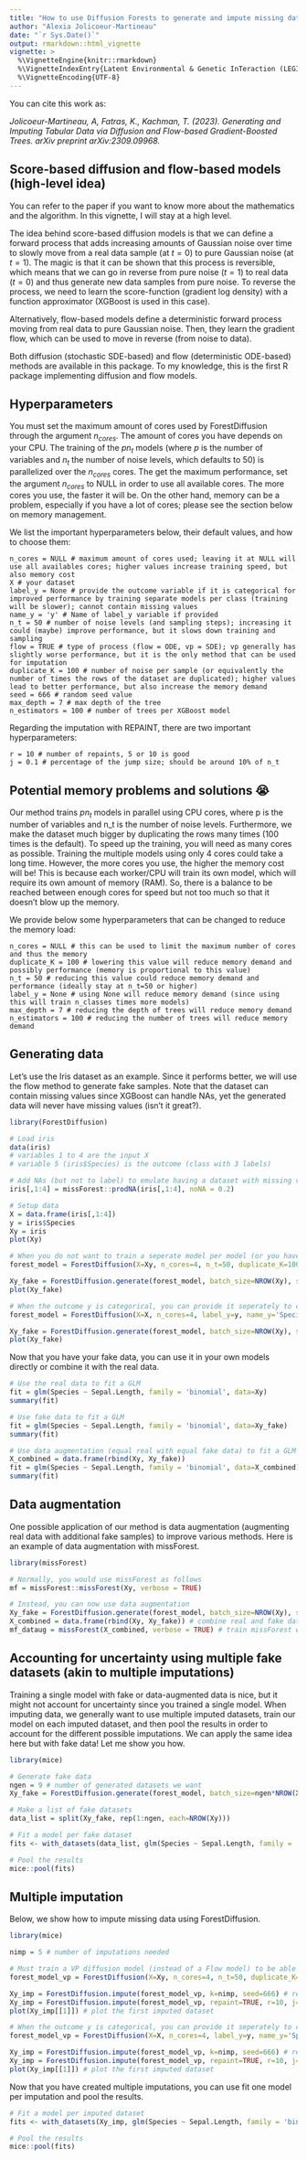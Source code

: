 ---
title: "How to use Diffusion Forests to generate and impute missing data (from basic to advanced usage)"
author: "Alexia Jolicoeur-Martineau"
date: "`r Sys.Date()`"
output: rmarkdown::html_vignette
vignette: >
  %\VignetteEngine{knitr::rmarkdown}
  %\VignetteIndexEntry{Latent Environmental & Genetic InTeraction (LEGIT) modelling}
  %\VignetteEncoding{UTF-8}
---

You can cite this work as:

*Jolicoeur-Martineau, A, Fatras, K., Kachman, T. (2023). Generating and Imputing Tabular Data via Diffusion and Flow-based Gradient-Boosted Trees. arXiv preprint arXiv:2309.09968.*

## Score-based diffusion and flow-based models (high-level idea)

You can refer to the paper if you want to know more about the mathematics and the algorithm. In this vignette, I will stay at a high level. 

The idea behind score-based diffusion models is that we can define a forward process that adds increasing amounts of Gaussian noise over time to slowly move from a real data sample (at $t=0$) to pure Gaussian noise (at $t=1$). The magic is that it can be shown that this process is reversible, which means that we can go in reverse from pure noise ($t=1$) to real data ($t=0$) and thus generate new data samples from pure noise. To reverse the process, we need to learn the score-function (gradient log density) with a function approximator (XGBoost is used in this case). 

Alternatively, flow-based models define a deterministic forward process moving from real data to pure Gaussian noise. Then, they learn the gradient flow, which can be used to move in reverse (from noise to data). 

Both diffusion (stochastic SDE-based) and flow (deterministic ODE-based) methods are available in this package. To my knowledge, this is the first R package implementing diffusion and flow models.

## Hyperparameters

You must set the maximum amount of cores used by ForestDiffusion through the argument $n_{cores}$. The amount of cores you have depends on your CPU. The training of the $pn_t$ models (where $p$ is the number of variables and $n_t$ the number of noise levels, which defaults to 50) is parallelized over the $n_{cores}$ cores. The get the maximum performance, set the argument $n_{cores}$ to NULL in order to use all available cores. The more cores you use, the faster it will be. On the other hand, memory can be a problem, especially if you have a lot of cores; please see the section below on memory management.

We list the important hyperparameters below, their default values, and how to choose them:

```
n_cores = NULL # maximum amount of cores used; leaving it at NULL will use all availables cores; higher values increase training speed, but also memory cost
X # your dataset 
label_y = None # provide the outcome variable if it is categorical for improved performance by training separate models per class (training will be slower); cannot contain missing values
name_y = 'y' # Name of label_y variable if provided
n_t = 50 # number of noise levels (and sampling steps); increasing it could (maybe) improve performance, but it slows down training and sampling
flow = TRUE # type of process (flow = ODE, vp = SDE); vp generally has slightly worse performance, but it is the only method that can be used for imputation
duplicate_K = 100 # number of noise per sample (or equivalently the number of times the rows of the dataset are duplicated); higher values lead to better performance, but also increase the memory demand
seed = 666 # random seed value
max_depth = 7 # max depth of the tree
n_estimators = 100 # number of trees per XGBoost model
```

Regarding the imputation with REPAINT, there are two important hyperparameters:
```
r = 10 # number of repaints, 5 or 10 is good
j = 0.1 # percentage of the jump size; should be around 10% of n_t
```

## Potential memory problems and solutions 😭

Our method trains $pn_t$ models in parallel using CPU cores, where p is the number of variables and n_t is the number of noise levels. Furthermore, we make the dataset much bigger by duplicating the rows many times (100 times is the default). To speed up the training, you will need as many cores as possible. Training the multiple models using only 4 cores could take a long time. However, the more cores you use, the higher the memory cost will be! This is because each worker/CPU will train its own model, which will require its own amount of memory (RAM). So, there is a balance to be reached between enough cores for speed but not too much so that it doesn't blow up the memory.

We provide below some hyperparameters that can be changed to reduce the memory load:
```
n_cores = NULL # this can be used to limit the maximum number of cores and thus the memory
duplicate_K = 100 # lowering this value will reduce memory demand and possibly performance (memory is proportional to this value)
n_t = 50 # reducing this value could reduce memory demand and performance (ideally stay at n_t=50 or higher)
label_y = None # using None will reduce memory demand (since using this will train n_classes times more models)
max_depth = 7 # reducing the depth of trees will reduce memory demand
n_estimators = 100 # reducing the number of trees will reduce memory demand
```


## Generating data

Let's use the Iris dataset as an example. Since it performs better, we will use the flow method to generate fake samples. Note that the dataset can contain missing values since XGBoost can handle NAs, yet the generated data will never have missing values (isn't it great?).

```{r, fig.width=6, fig.height=6, eval=FALSE}
library(ForestDiffusion)

# Load iris
data(iris)
# variables 1 to 4 are the input X
# variable 5 (iris$Species) is the outcome (class with 3 labels)

# Add NAs (but not to label) to emulate having a dataset with missing values
iris[,1:4] = missForest::prodNA(iris[,1:4], noNA = 0.2)

# Setup data
X = data.frame(iris[,1:4])
y = iris$Species
Xy = iris
plot(Xy)

# When you do not want to train a seperate model per model (or you have a regression problem), you can provide the dataset together
forest_model = ForestDiffusion(X=Xy, n_cores=4, n_t=50, duplicate_K=100, flow=TRUE, seed=666)

Xy_fake = ForestDiffusion.generate(forest_model, batch_size=NROW(Xy), seed=666)
plot(Xy_fake)

# When the outcome y is categorical, you can provide it seperately to construct a seperate model per label (this can improve performance, but it will be slower)
forest_model = ForestDiffusion(X=X, n_cores=4, label_y=y, name_y='Species', n_t=50, duplicate_K=100, flow=TRUE, seed=666)

Xy_fake = ForestDiffusion.generate(forest_model, batch_size=NROW(Xy), seed=666)
plot(Xy_fake)

```

Now that you have your fake data, you can use it in your own models directly or combine it with the real data.

```{r, eval=FALSE}
# Use the real data to fit a GLM
fit = glm(Species ~ Sepal.Length, family = 'binomial', data=Xy)
summary(fit)

# Use fake data to fit a GLM
fit = glm(Species ~ Sepal.Length, family = 'binomial', data=Xy_fake)
summary(fit)

# Use data augmentation (equal real with equal fake data) to fit a GLM
X_combined = data.frame(rbind(Xy, Xy_fake))
fit = glm(Species ~ Sepal.Length, family = 'binomial', data=X_combined)
summary(fit)
```

## Data augmentation

One possible application of our method is data augmentation (augmenting real data with additional fake samples) to improve various methods. Here is an example of data augmentation with missForest.

```{r, eval=FALSE}
library(missForest)

# Normally, you would use missForest as follows
mf = missForest::missForest(Xy, verbose = TRUE)

# Instead, you can now use data augmentation
Xy_fake = ForestDiffusion.generate(forest_model, batch_size=NROW(Xy), seed=666) # generates as much fake as real data
X_combined = data.frame(rbind(Xy, Xy_fake)) # combine real and fake data
mf_dataug = missForest(X_combined, verbose = TRUE) # train missForest with augmented data

```

## Accounting for uncertainty using multiple fake datasets (akin to multiple imputations)

Training a single model with fake or data-augmented data is nice, but it might not account for uncertainty since you trained a single model. When imputing data, we generally want to use multiple imputed datasets, train our model on each imputed dataset, and then pool the results in order to account for the different possible imputations. We can apply the same idea here but with fake data! Let me show you how.

```{r, eval=FALSE}
library(mice)

# Generate fake data
ngen = 9 # number of generated datasets we want
Xy_fake = ForestDiffusion.generate(forest_model, batch_size=ngen*NROW(Xy), seed=666)

# Make a list of fake datasets
data_list = split(Xy_fake, rep(1:ngen, each=NROW(Xy)))

# Fit a model per fake dataset
fits <- with_datasets(data_list, glm(Species ~ Sepal.Length, family = 'binomial'))

# Pool the results
mice::pool(fits) 

```

## Multiple imputation

Below, we show how to impute missing data using ForestDiffusion.

```{r, eval=FALSE}
library(mice)

nimp = 5 # number of imputations needed

# Must train a VP diffusion model (instead of a Flow model) to be able to impute data
forest_model_vp = ForestDiffusion(X=Xy, n_cores=4, n_t=50, duplicate_K=100, flow=FALSE, seed=666)

Xy_imp = ForestDiffusion.impute(forest_model_vp, k=nimp, seed=666) # regular imputations (fast)
Xy_imp = ForestDiffusion.impute(forest_model_vp, repaint=TRUE, r=10, j=5, k=nimp, seed=666) # REPAINT imputations (slow, but better)
plot(Xy_imp[[1]]) # plot the first imputed dataset

# When the outcome y is categorical, you can provide it seperately to construct a seperate model per label (this can improve performance, but it will be slower)
forest_model_vp = ForestDiffusion(X=X, n_cores=4, label_y=y, name_y='Species', n_t=50, duplicate_K=100, flow=TRUE, seed=666)

Xy_imp = ForestDiffusion.impute(forest_model_vp, k=nimp, seed=666) # regular imputations (fast)
Xy_imp = ForestDiffusion.impute(forest_model_vp, repaint=TRUE, r=10, j=5, k=nimp, seed=666) # REPAINT imputations (slow, but better)
plot(Xy_imp[[1]]) # plot the first imputed dataset
```

Now that you have created multiple imputations, you can use fit one model per imputation and pool the results.

```{r, eval=FALSE}
# Fit a model per imputed dataset
fits <- with_datasets(Xy_imp, glm(Species ~ Sepal.Length, family = 'binomial'))

# Pool the results
mice::pool(fits) 

```


